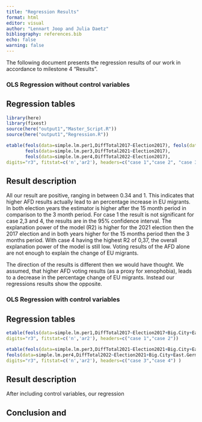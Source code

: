 ```yaml
---
title: "Regression Results"
format: html
editor: visual
author: "Lennart Joop and Julia Daetz"
bibliography: references.bib
echo: false
warning: false
---
```


The following document presents the regression results of our work in accordance to milestone 4 "Results".

### OLS Regression without control variables

## Regression tables

```r
library(here)
library(fixest)
source(here("output1","Master_Script.R"))
source(here("output1","Regression.R"))
```

```r
etable(feols(data=simple.lm.per1,DiffTotal2017~Election2017), feols(data=simple.lm.per2,DiffTotal2018~Election2017),
       feols(data=simple.lm.per3,DiffTotal2021~Election2017),
       feols(data=simple.lm.per4,DiffTotal2022~Election2017),
digits="r3", fitstat=c('n','ar2'), headers=c("case 1","case 2", "case 3", "case 4" ))
```

## Result description

All our result are positive, ranging in between 0.34 and 1. This indicates that higher AFD results actually lead to an percentage increase in EU migrants. In both election years the estimator is higher after the 15 month period in comparison to the 3 month period. For case 1 the result is not significant for case 2,3 and 4, the results are in the 95% confidence interval. The explanation power of the model (R2) is higher for the 2021 election then the 2017 election and in both years higher for the 15 months period then the 3 months period. With case 4 having the highest R2 of 0,37, the overall explanation power of the model is still low. Voting results of the AFD alone are not enough to explain the change of EU migrants.

The direction of the results is different then we would have thought. We assumed, that higher AFD voting results (as a proxy for xenophobia), leads to a decrease in the percentage change of EU migrants. Instead our regressions results show the opposite.

### OLS Regression with control variables

## Regression tables

```r
etable(feols(data=simple.lm.per1,DiffTotal2017~Election2017+Big.City+East.Germany+Total2016+Unemployment2017+PurchasePower2017+KH2017), feols(data=simple.lm.per2,DiffTotal2018~Election2017+Big.City+East.Germany+Total2016+Unemployment2018+PurchasePower2018+KH2018), 
digits="r3", fitstat=c('n','ar2'), headers=c("case 1","case 2"))

etable(feols(data=simple.lm.per3,DiffTotal2021~Election2021+Big.City+East.Germany+Total2020+Unemployment2021+PurchasePower2021+KH2021),
feols(data=simple.lm.per4,DiffTotal2022~Election2021+Big.City+East.Germany+Total2020+Unemployment2021+PurchasePower2021+KH2021),
digits="r3", fitstat=c('n','ar2'), headers=c("case 3","case 4") )
```

## Result description

After including control variables, our regression



## Conclusion and 



